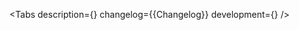 

<Meta of={Stories} />

<ComponentHeader
    name='NumberInput'
    version={packageJson.version}
    children='Поле для ввода чисел.'
/>

<Tabs
    description={<Description />}
    changelog={<Markdown>{Changelog}</Markdown>}
    development={<Development />}
/>
